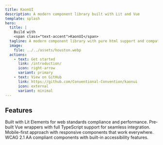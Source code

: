 ```yaml
---
title: KaonUI
description: A modern component library built with Lit and Vue
template: splash
hero:
  title: |
    Build with
    <span class="text-accent">KaonUI</span>
  tagline: A modern component library with pure html support and compatible with your favorite frameworks
  image:
    file: ../../assets/houston.webp
  actions:
    - text: Get started
      link: /introduction/
      icon: right-arrow
      variant: primary
    - text: View on GitHub
      link: https://github.com/Conventional-Convention/kaonui
      icon: external
      variant: minimal
---
```



## Features

<CardGrid stagger>
    <Card title="🚀 Modern Stack" icon="rocket">
        Built with Lit Elements for web standards compliance and performance.
    </Card>
    <Card title="🎯 Vue Integration" icon="add-document">
        Pre-built Vue wrappers with full TypeScript support for seamless integration.
    </Card>
    <Card title="📱 Responsive Design" icon="setting">
        Mobile-first approach with responsive components that work everywhere.
    </Card>
    <Card title="♿ Accessibility First" icon="approve-check">
        WCAG 2.1 AA compliant components with built-in accessibility features.
    </Card>
</CardGrid>